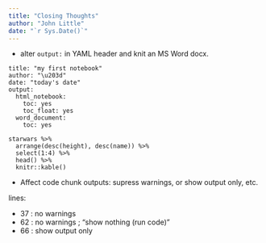 ```yaml
---
title: "Closing Thoughts"
author: "John Little"
date: "`r Sys.Date()`"
---
```


- alter `output:` in YAML header and knit an MS Word docx.

```{}
title: "my first notebook"
author: "\u203d"
date: "today's date"
output: 
  html_notebook: 
    toc: yes
    toc_float: yes
  word_document:
    toc: yes  
```


```{}
starwars %>% 
  arrange(desc(height), desc(name)) %>% 
  select(1:4) %>% 
  head() %>% 
  knitr::kable()
```


- Affect code chunk outputs:  supress warnings, or show output only, etc.

lines:

- 37 : no warnings
- 62 : no warnings ; "show nothing (run code)"
- 66 : show output only